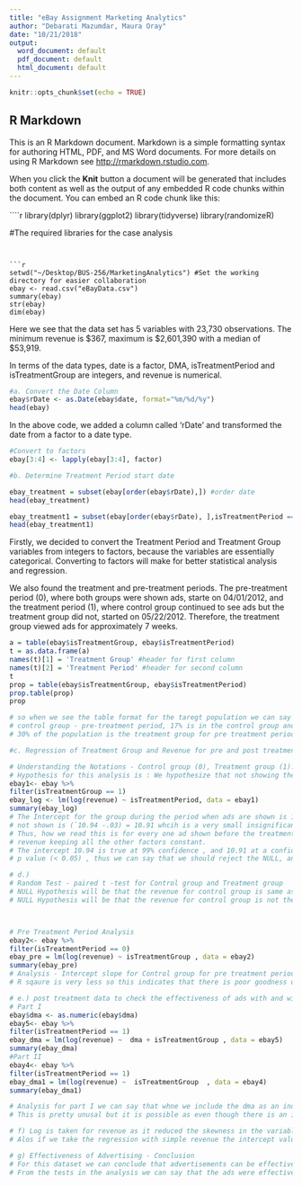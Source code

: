```yaml
---
title: "eBay Assignment Marketing Analytics"
author: "Debarati Mazumdar, Maura Oray"
date: "10/21/2018"
output:
  word_document: default
  pdf_document: default
  html_document: default
---
```


```r
knitr::opts_chunk$set(echo = TRUE)
```

## R Markdown

This is an R Markdown document. Markdown is a simple formatting syntax for authoring HTML, PDF, and MS Word documents. For more details on using R Markdown see <http://rmarkdown.rstudio.com>.

When you click the **Knit** button a document will be generated that includes both content as well as the output of any embedded R code chunks within the document. You can embed an R code chunk like this:

````r

library(dplyr)
library(ggplot2)
library(tidyverse)
library(randomizeR)

#The required libraries for the case analysis

```


```r

setwd("~/Desktop/BUS-256/MarketingAnalytics") #Set the working directory for easier collaboration
ebay <- read.csv("eBayData.csv")
summary(ebay)
str(ebay)
dim(ebay)

```
Here we see that the data set has 5 variables with 23,730 observations. The minimum revenue is $367, maximum is $2,601,390 with a median of $53,919. 

In terms of the data types, date is a factor, DMA, isTreatmentPeriod and isTreatmentGroup are integers, and revenue is numerical.

```r

#a. Convert the Date Column 
ebay$rDate <- as.Date(ebay$date, format="%m/%d/%y") 
head(ebay)

```
In the above code, we added a column called 'rDate' and transformed the date from a factor to a date type.

```r

#Convert to factors
ebay[3:4] <- lapply(ebay[3:4], factor)

#b. Determine Treatment Period start date

ebay_treatment = subset(ebay[order(ebay$rDate),]) #order date
head(ebay_treatment)

ebay_treatment1 = subset(ebay[order(ebay$rDate), ],isTreatmentPeriod == "1") #subset now by treatment period
head(ebay_treatment1)

```
Firstly, we decided to convert the Treatment Period and Treatment Group variables from integers to factors, because the variables are essentially categorical. Converting to factors will make for better statistical analysis and regression.

We also found the treatment and pre-treatment periods. The pre-treatment period (0), where both groups were shown ads, starte on 04/01/2012, and the treatment period (1), where control group continued to see ads but the treatment group did not, started on 05/22/2012. Therefore, the treatment group viewed ads for approximately 7 weeks. 

```r

a = table(ebay$isTreatmentGroup, ebay$isTreatmentPeriod)
t = as.data.frame(a)
names(t)[1] = 'Treatment Group' #header for first column
names(t)[2] = 'Treatment Period' #header for second column
t
prop = table(ebay$isTreatmentGroup, ebay$isTreatmentPeriod)
prop.table(prop)
prop

# so when we see the table format for the taregt population we can say that, 14% of the population is in the
# control group - pre-treatment period, 17% is in the control group and treatment period 
# 30% of the population is the treatment group for pre treatment period and 37% population is in the treatment # group for the treatment period. Thus, we can see that there is a data disparity in the division of groups   # for this study
```

```r
#c. Regression of Treatment Group and Revenue for pre and post treatment period

# Understanding the Notations - Control group (0), Treatment group (1). Ads shown to both groups is Treatment Period (0) and only to Control group is Treatment Periond (1)
# Hypothesis for this analysis is : We hypothesize that not showing the ads to the treatment group will not lead to a decrease in revenue from the treatment period when ads were shown to the group
ebay1<- ebay %>%
filter(isTreatmentGroup == 1) 
ebay_log <- lm(log(revenue) ~ isTreatmentPeriod, data = ebay1)
summary(ebay_log)
# The Intercept for the group during the period when ads are shown is 10.94 and for the period when ads are
# not shown is (`10.94 -.03) = 10.91 whcih is a very small insignificant difference.
# Thus, how we read this is for every one ad shown before the treatment period there is $10.94 increase in
# revenue keeping all the other factors constant.
# The intercept 10.94 is true at 99% confidence , and 10.91 at a confidence of 90%
# p value (< 0.05) , thus we can say that we should reject the NULL, and conclude that there is significant decrease in revenue once the ads are not shown to the group.
```

```r
# d.)
# Random Test - paired t -test for Control group and Treatment group 
# NULL Hypothesis will be that the revenue for control group is same as treatment group for pre treatment period 
# NULL Hypothesis will be that the revenue for control group is not the  same as treatment group for treatment period 



# Pre Treatment Period Analysis 
ebay2<- ebay %>%
filter(isTreatmentPeriod == 0)
ebay_pre = lm(log(revenue) ~ isTreatmentGroup , data = ebay2)
summary(ebay_pre)
# Analysis - Intercept slope for Control group for pre treatment period is 10.96 and for Treatment group is slightly less (10.96 - 0.01) = 10.95 , thus for every ad shown to control group & treatment group there is a $10.96 earn in sales.Now we check p value which is >0.05 and this means that NULL is significant and thus we accept NULL.
# R sqaure is very less so this indicates that there is poor goodness of fit, indicating that the values are pretty scattered and do not fall on the regression slope line.

```

```r
# e.) post treatment data to check the effectiveness of ads with and without DMA
# Part I 
ebay$dma <- as.numeric(ebay$dma)
ebay5<- ebay %>%
filter(isTreatmentPeriod == 1)
ebay_dma = lm(log(revenue) ~  dma + isTreatmentGroup , data = ebay5)
summary(ebay_dma)
#Part II
ebay4<- ebay %>%
filter(isTreatmentPeriod == 1)
ebay_dma1 = lm(log(revenue) ~  isTreatmentGroup  , data = ebay4)
summary(ebay_dma1)

# Analysis for part I we can say that whne we include the dma as an independent variable, we observe the intercept for Control group is (12.31-0.002) and for treatment group is ( 12.31 -.007), which indicates that there is no signifiacnt differnce with dma as a factor.Now when we observe p value <0.05 , thus NULL is not significant and we have to reject NULL.
# This is pretty unusal but it is possible as even though there is an insignificant difference , this can multiply to a larger value when the population for the groups increase.
```

```r
# f) Log is taken for revenue as it reduced the skewness in the variables and the results. If we observe the min  is $367 and max value of revenue is $ 2601390. Thus we see a huge band and chances of data being skewed is likely. 
# Alos if we take the regression with simple revenue the intercept value is very large and the p value is very large . This tends the analysis to be incorrect.

# g) Effectiveness of Advertising - Conclusion  
# For this dataset we can conclude that advertisements can be effective in increasing sales for a company but the sample chosen for the ads should be the correct representation of the total population. 
# From the tests in the analysis we can say that the ads were effective and customer actually got influenced in buying the product/ service. The Control group also tells us the exact sample of data and as a company we can study the consumer behaviour and profile such customers as "people with similar buying patterns"

```


